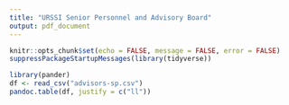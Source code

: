 ```yaml
---
title: "URSSI Senior Personnel and Advisory Board"
output: pdf_document
---
```


```r
knitr::opts_chunk$set(echo = FALSE, message = FALSE, error = FALSE)
suppressPackageStartupMessages(library(tidyverse))
```

```r
library(pander)
df <- read_csv("advisors-sp.csv")
pandoc.table(df, justify = c("ll"))
```
 
 